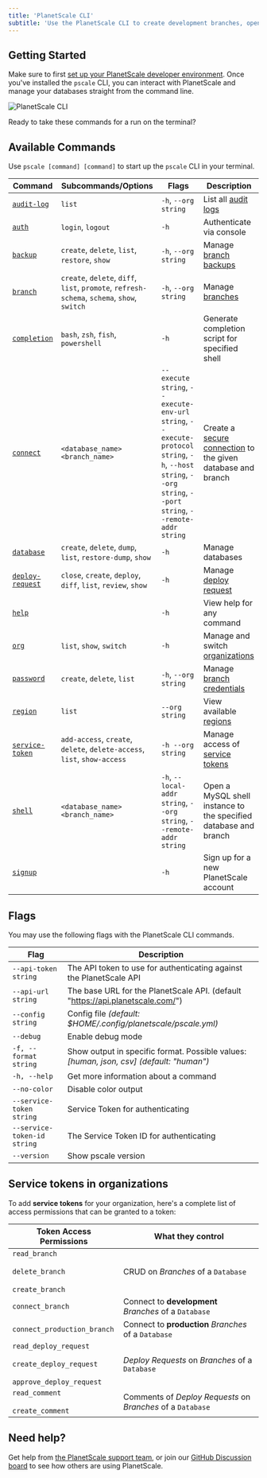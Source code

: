 ```yaml
---
title: 'PlanetScale CLI'
subtitle: 'Use the PlanetScale CLI to create development branches, open deploy requests, and make non-blocking schema changes directly from your terminal.'
---
```


## Getting Started

Make sure to first [set up your PlanetScale developer environment](/concepts/planetscale-environment-setup). Once you've installed the `pscale` CLI, you can interact with PlanetScale and manage your databases straight from the command line.

![PlanetScale CLI](/img/docs/pscale-cli_light.png)

Ready to take these commands for a run on the terminal?

## Available Commands

Use `pscale [command] [command]` to start up the `pscale` CLI in your terminal.

| **Command**      | **Subcommands/Options**   | **Flags** | **Description**                                 |
| ---------------- | ------------------------- | ------- | ------- |
| [`audit-log`](/reference/audit-log)      | `list`                    | `-h`, `--org string` |  List all [audit logs](/concepts/audit-log#review-your-organization-audit-log) |
| [`auth`](/reference/auth)           | `login`, `logout`         | `-h` | Authenticate via console |
| [`backup`](/reference/backup)        | `create`, `delete`, `list`, `restore`, `show` | `-h`, `--org string` | Manage [branch backups](/concepts/back-up-and-restore)|
| [`branch`](/reference/branch)         | `create`, `delete`, `diff`, `list`, `promote`, `refresh-schema`, `schema`, `show`, `switch` | `-h`, `--org string` |Manage [branches](/concepts/branching)|
| [`completion`](/reference/completion)     | `bash`, `zsh`, `fish`, `powershell` | `-h` |Generate completion script for specified shell|
| [`connect`](/reference/connect)        | `<database_name>` `<branch_name>` | `--execute string`, `--execute-env-url string`, `--execute-protocol string`, `-h`, `--host string`, `--org string`, `--port string`, `--remote-addr string` |Create a [secure connection](/tutorials/connect-any-application#connect-using-the-planetscale-proxy) to the given database and branch|
| [`database`](/reference/database)       | `create`, `delete`, `dump`, `list`, `restore-dump`, `show` | `-h` | Manage databases|
| [`deploy-request`](/reference/deploy-request) | `close`, `create`, `deploy`, `diff`, `list`, `review`, `show` | `-h` | Manage [deploy request](/concepts/branching#create-a-deploy-request)|
| [`help`](/reference/help)           |  | `-h` | View help for any command |
| [`org`](/reference/org)            | `list`, `show`, `switch`   | `-h` | Manage and switch [organizations](/concepts/access-control#overview)|
| [`password`](/reference/password)       | `create`, `delete`, `list`   | `-h`, `--org string`| Manage [branch credentials](/concepts/connection-strings) |
| [`region`](/reference/region)         | `list`        | `--org string` | View available [regions](/concepts/regions)|
| [`service-token`](/reference/service-token)  | `add-access`, `create`, `delete`, `delete-access`, `list`, `show-access` | `-h --org string` | Manage access of [service tokens](/concepts/service-tokens) |
| [`shell`](/reference/shell)          | `<database_name>` `<branch_name>`  |`-h`, `--local-addr string`, `--org string`, `--remote-addr string` | Open a MySQL shell instance to the specified database and branch|
| [`signup`](/reference/signup)         |        | `-h` | Sign up for a new PlanetScale account |

## Flags

You may use the following flags with the PlanetScale CLI commands.

| **Flag**                      | **Description**                                                                         |
| ----------------------------- | --------------------------------------------------------------------------------------- |
| `--api-token string`          | The API token to use for authenticating against the PlanetScale API                     |
| `--api-url string`            | The base URL for the PlanetScale API. (default "https://api.planetscale.com/")          |
| `--config string`             | Config file _(default: $HOME/.config/planetscale/pscale.yml)_                           |
| `--debug`                     | Enable debug mode                                                                       |
| `-f, --format string`         | Show output in specific format. Possible values: _[human, json, csv] (default: "human")_ |
| `-h, --help`                  | Get more information about a command                                                    |
| `--no-color`                  | Disable color output                                                                    |
| `--service-token string`      | Service Token for authenticating                                                        |
| `--service-token-id string`   | The Service Token ID for authenticating                                                 |
| `--version`                   | Show pscale version                                                                     |

## Service tokens in organizations

To add **service tokens** for your organization, here's a complete list of access permissions that can be granted to a token:

| **Token Access Permissions**                                                                 | **What they control**                                       |
| -------------------------------------------------------------------------------------------- | ----------------------------------------------------------- |
| `read_branch` <br/><br/> `delete_branch` <br/><br/> `create_branch`                          | CRUD on _Branches_ of a `Database`                          |
| `connect_branch`                                                                             | Connect to **development** _Branches_ of a `Database`       |
| `connect_production_branch`                                                                  | Connect to **production** _Branches_ of a `Database`        |
| `read_deploy_request` <br/><br/> `create_deploy_request` <br/><br/> `approve_deploy_request` | _Deploy Requests_ on _Branches_ of a `Database`             |
| `read_comment` <br/><br/> `create_comment`                                                   | Comments of _Deploy Requests_ on _Branches_ of a `Database` |

## Need help?

Get help from [the PlanetScale support team](https://www.planetscale.com/support), or join our [GitHub Discussion board](https://github.com/planetscale/discussion/discussions) to see how others are using PlanetScale.
